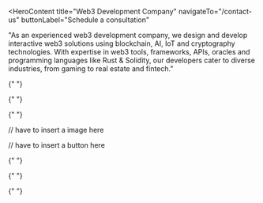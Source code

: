 <HeroContent
  title="Web3 Development Company"
  navigateTo="/contact-us"
  buttonLabel="Schedule a consultation"
>
  "As an experienced web3 development company, we design and develop interactive
  web3 solutions using blockchain, AI, IoT and cryptography technologies. With
  expertise in web3 tools, frameworks, APIs, oracles and programming languages
  like Rust & Solidity, our developers cater to diverse industries, from gaming
  to real estate and fintech."
</HeroContent>

<ClientCompaniesComponent />
<CountUpAnimationContainer />

<MainContent mainPara="Take Advantage of Our Complete Range of Web3 Development Services to Join the Web3 Revolution" />

<section className="grid grid-cols-3 gap-7 w-full py-8">
  <section className="w-full col-span-1 cursor-pointer">
    <ServiceCard
      service={{
        id: "Custom dApps Development",
        image: "/servicesPage/dapps-development.png",
        title: "Custom dApps Development",
        description:
          "With expertise in Rust, Solidity, Golang and frameworks like Substrate and Brownie, we build next-gen dApps to support web3 projects. Our web3 developers stay focused on building customized web3 dApps rich in scalability, security and interoperability attributes.",
        urlPath: "custom-dapps-development",
      }}
    />
  </section>

{" "}

<section className="w-full col-span-1 cursor-pointer">
  <ServiceCard
    service={{
      id: "DeFi Development",
      image: "/servicesPage/defi-development.png",
      title: "DeFi Solutions",
      description:
        "We offer end-to-end DeFi development and consulting services to enterprises. We have a dedicated team of DeFi developers to build custom DeFi solutions like DeFi dApps, layer 2 solutions, automated market maker (AMM) non-custodial wallets, cross-chain DeFi exchanges, etc.",
      urlPath: "defi-development",
    }}
  />
</section>

  <section className="w-full col-span-1 cursor-pointer">
    <ServiceCard
      service={{
        id: "Metaverse Development",
        image: "/servicesPage/metaverse-development.png",
        title: "Metaverse Solutions",
        description:
          "We build futuristic metaverse use cases and assets that drive real business value. Using blockchain, AR, VR and 3D reconstruction and emerging technologies, we build components like 3D immersive spaces, NFT marketplaces and web3 wallets, avatars and self-sovereign identity.",
        urlPath: "metaverse-development",
      }}
    />
  </section>
</section>

<section className="grid grid-cols-3 gap-7 w-full py-8">
  <section className="w-full col-span-1 cursor-pointer">
    <ServiceCard
      service={{
        id: "NFT Development",
        image: "/servicesPage/nft-development.png",
        title: "NFT Marketplaces",
        description:
          "We design and build NFT marketplaces to facilitate NFT trading and live auctions across a 3D realistic environment. Also, we offer ready-to-deploy NFT marketplace solutions that can be customized and integrated into their web3 projects for reduced time-to-market.",
        urlPath: "nft-development",
      }}
    />
  </section>

{" "}

<section className="w-full col-span-1 cursor-pointer">
  <ServiceCard
    service={{
      id: "Smart Contract Development",
      image: "/servicesPage/smart-contract-development.png",
      title: "Smart Contract Solutions",
      description:
        "By leveraging web3 ecosystem’s open-source, public and composable back ends to write highly secured, upgradable and reliable smart contracts based on recent web3 standards. Further, modify contracts’ code as required while preserving the original state.",
      urlPath: "smart-contract-development",
    }}
  />
</section>

  <section className="w-full col-span-1 cursor-pointer">
    <ServiceCard
      service={{
        id: "Web3 Gaming Development",
        image: "/servicesPage/web3-gaming-development.png",
        title: "Web3 Gaming",
        description:
          "With expertise in using next-gen game development tools Unreal Engine 5 and Unity, our developers build new-age games like the widely popular “play-to-earn” and NFT-based multiplayer games. We further research trends across the gaming industry to meet evolving development needs.",
        urlPath: "web3-gaming-development",
      }}
    />
  </section>
</section>

<section className="grid grid-cols-3 gap-7 w-full py-8">
  <section className="w-full col-span-1 cursor-pointer">
    <ServiceCard
      service={{
        id: "Multi-chain Solutions",
        image: "/servicesPage/multi-chain-solutions.png",
        title: "Web3 Multi-chain",
        description:
          "We develop fully interoperable multi-chain web3 solutions and dApps, enabling users to access various isolated web3 platforms and participate in activities like trading. Also, our team integrates APIs, Oracle and DAO to your multi-chain solution, driving enhanced transparency and automation.",
        urlPath: "multi-chain-solutions",
      }}
    />
  </section>

{" "}

<section className="w-full col-span-1 cursor-pointer">
  <ServiceCard
    service={{
      id: "Native Payment Solutions",
      image: "/servicesPage/native-payment-solutions.png",
      title: "Digital Wallets",
      description:
        "We build advanced digital wallets for web3 platforms that offer two main utilities; store and manage the native currency of the respective platform, and alternatively, the wallet acts as a key to access web3 dApps on diverse blockchains.",
      urlPath: "native-payment-solutions",
    }}
  />
</section>

  <section className="w-full col-span-1 cursor-pointer">
    <ServiceCard
      service={{
        id: "Self-sovereign Identity",
        image: "/servicesPage/self-sovereign-identity.png",
        title: "SSI Systems",
        description:
          "We build an SSI identity system that helps enterprises provide users with freedom and personal autonomy across a safe and secure environment. Also, our team builds wallets and generates credentials for users’ identity authentication on various decentralized ecosystems.",
        urlPath: "self-sovereign-identity",
      }}
    />
  </section>
</section>

// have to insert a image here

<MainContent
  mainPara="Your Web3 revolution starts with us!"
  subPara="Gear up for the future with our robust Web3 solutions. Let us code a new era of possibilities for you, where innovation meets decentralization."
  navigateTo="/contact-us"
  buttonLabel="Get in touch"
/>

// have to insert a button here

<MainContent
mainPara = "Our Value-Driven Web3 Application Development Process"
/>
<section className="grid grid-cols-3 gap-7 w-full py-8">
  <section className="w-full col-span-1 cursor-pointer">
    <ServiceCard
      service={{
        id: "Project Mapping",
        image: "/servicesPage/project-mapping.png",
        title: "Strategic Mapping",
        description:
          "We adopt a strategic project mapping approach to briefly represent your project requirements, priorities and potential challenges, streamlining the existing and future strategies.",
        urlPath: "project-mapping",
      }}
    />
  </section>

{" "}

<section className="w-full col-span-1 cursor-pointer">
  <ServiceCard
    service={{
      id: "Technical Design",
      image: "/servicesPage/technical-design.png",
      title: "Design Prototyping",
      description:
        "Our technical design is focused on gathering project requirements. With the acquired data, we design the prototype for your Web3 solution and perform its user testing.",
      urlPath: "technical-design",
    }}
  />
</section>

  <section className="w-full col-span-1 cursor-pointer">
    <ServiceCard
      service={{
        id: "Development",
        image: "/servicesPage/development.png",
        title: "Coding and Programming",
        description:
          "At this stage, our developers perform coding and programming for your Web3 project based on the approved design, preparing the product for the alpha, beta and release phase.",
        urlPath: "development",
      }}
    />
  </section>
</section>

<section className="grid grid-cols-3 gap-7 w-full py-8">
  <section className="w-full col-span-1 cursor-pointer">
    <ServiceCard
      service={{
        id: "Testing and Optimization",
        image: "/servicesPage/testing-optimization.png",
        title: "Quality Assurance",
        description:
          "Our team thoroughly tests various components of your product, highlighting defects in the code and errors. We then remove the vulnerabilities and perform optimization.",
        urlPath: "testing-optimization",
      }}
    />
  </section>

{" "}

<section className="w-full col-span-1 cursor-pointer">
  <ServiceCard
    service={{
      id: "Deployment",
      image: "/servicesPage/deployment.png",
      title: "Solution Deployment",
      description:
        "Our developers deploy the modified and optimized Web3 solution from the testnet to the mainnet, making your Web3 solutions live and widely accessible.",
      urlPath: "deployment",
    }}
  />
</section>

  <section className="w-full col-span-1 cursor-pointer">
    <ServiceCard
      service={{
        id: "Monitoring and Maintenance",
        image: "/servicesPage/monitoring-maintenance.png",
        title: "Ongoing Support",
        description:
          "To ensure your Web3 solution work as intended, our team performs extensive monitoring and maintenance to identify and fix issues that appear.",
        urlPath: "monitoring-maintenance",
      }}
    />
  </section>
</section>

<MainContent mainPara="Why Choose Adrig for Web3 Development" />

<section className="grid grid-cols-3 gap-7 w-full py-8">
  <section className="w-full col-span-1 cursor-pointer">
    <ServiceCard
      service={{
        id: "Internally Trained Developers",
        image: "/servicesPage/trained-developers.png",
        title: "Flexibility",
        description:
          "With a team of 250+ internally trained developers, we offer end-to-end web3 development services for DeFi, metaverse, gaming, real estate, e-commerce, supply chain, and more.",
        urlPath: "internally-trained-developers",
      }}
    />
  </section>

{" "}

<section className="w-full col-span-1 cursor-pointer">
  <ServiceCard
    service={{
      id: "Web3 Domain Expertise",
      image: "/servicesPage/web3-expertise.png",
      title: "Popularity",
      description:
        "Our developers are skilled in the web3 domain. From performing wallet integration to building a full-fledged web3 solution, we undertake and excel in diverse projects.",
      urlPath: "web3-domain-expertise",
    }}
  />
</section>

  <section className="w-full col-span-1 cursor-pointer">
    <ServiceCard
      service={{
        id: "Wide Project Experience",
        image: "/servicesPage/project-experience.png",
        title: "Customizability",
        description:
          "We have experience working on a wide range of web3 projects, from gaming and NFTs to the metaverse. Furthermore, our team is always ready to undertake innovative and challenging projects.",
        urlPath: "wide-project-experience",
      }}
    />
  </section>
</section>
